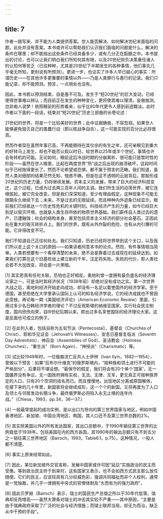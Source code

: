 ```yaml
---
---
---
```

title: 7
---




作者一路写来，并不能为人类提供答案。世人能否解决、如何解决世纪末面临的问题，此处并没有答案。本书或许可以帮助我们认识我们面临的问题是什么，解决的条件在哪里；却不能指出这些条件已经具备多少，或有几分正在酝酿之中。本书提出的讨论，也可以让我们明白我们所知何其有限，以及20世纪担负决策重任诸人的认知何等贫乏（已往种种，尤其是20世纪下半期发生的各种事情，他们事先几乎毫无所知，更别说有所预测）。更进一步，也证实了许多人早已疑心的事实：所谓历史——在其他许多更重要的事情以外——乃是人类罪行与愚行的记录。我们只能记录，却不能预测。预言，一点用处也没有。

因此，本书若以预测结束，自是愚不可及。发生于“短20世纪”的巨大变动，已经使得世事难以辨认；而目前正在发生的种种变化，更将使其难以理清。妄做揣测，岂非痴人说梦！依照眼前的形势看来，似乎比80年代更令人感到前途黯淡。此时作者以下面的一段话，结束对“短20世纪”历史三部曲的长卷论述：

21世纪的世界，将是一个比较美好的世界；此中证据确凿，不容忽视。如果世人能够避免毁灭自己的愚蠢行动（即以核战争自杀），这一可能实现的百分比必将很高。

然而作者现在虽然年事已高，不再能期待在其仅余的有生之年，还可亲眼见到重大的好转马上发生，却也不能否认假以时日，给世界以25年或半个世纪，事情也许会有转机的可能。无论如何，眼前这后冷战时期的分崩离析，很可能只是暂时性的阶段——虽然在世人眼里，比起在两度世界“热”战之后出现的崩溃破坏，这段时间似乎已经拖得更长了。然而不论希望或恐惧，都不属于预言的范畴。我们知道，虽然人类对细部的结果茫然无知、惶惑不确，但是在这不透明的云层背后，那股形成20世纪的历史力量，仍将继续发展。资本主义的发展，带来了巨大的经济科技变迁，这个过程，已成为过去两三百年人间的主调。我们所生活的动荡世界，被它连根拔起，被它完全改变。但是我们深深知道，至少有理由假定，这种现象不可能无限期永久继续下去；未来，不是过去的无限延续。而且种种内外迹象已经显示，眼前我们已经抵达一个历史性危机的关键时刻。科技经济产生的力量，如今已经巨大到足以毁灭环境，也就是人类生存所依的物质世界基础。我们薪传自人类过去的遗产，已遭融蚀；社会的结构本身，甚至包括资本主义经济的部分社会基石，正因此处在重大的毁灭转折点上。我们的世界，既有从外炸裂的危险，也有从内引爆的可能。它非得改变不可。

我们不知道自己正往何处去。我们只知道，历史已经将世界带到这个关口，以及我们所以走上这个关口的原因——如果读者同意本书的论点。然而，有件事情相当简单。人类若想要有一个看得清楚的未来，绝不会是靠着过去或现在的延续达到。如果我们打算在这个旧基败垣上建立新的千年，注定将失败。失败的代价，即人类社会若不大加改变，将会是一片黑暗。

[1] 其实若真有任何关联，恐怕也正好相反。奥地利曾一度拥有最负盛名的经济理论家之一，可是当时其经济状况（1938年前）却绝对没有成功之实。第一次世界大战之后，奥地利经济开始走向成功，却没有一名足以载誉国外的经济学家。至于德国，甚至拒绝在大学里承认国际上认可的知名经济学说，它的经济成就也不曾因此受挫。再论每一期《美国经济评论》（American Economic Review）里面，引用过多少名日韩经济学者的理论？不过反观斯堪的纳维亚国家，实行社会民主制度，国内欣欣向荣，自l9世纪后期以来，即出过多名享誉国际的经济理论大家。这是反面也可成立的例子。



[2] 在此列入者，包括自称为五旬节派（Pentecostal）、基督会（Churches of Christ）、耶和华见证会（Jehovah’s Witnesses）、安息日基督复临派（Seventh Day Adventists）、神召会（Assemblies of God）、圣洁教会（Holiness Churches）、“重生派”（Born Again）、“神授派”（Charismatic）等。



[3] 试比较1949年时，一位俄裔流亡反共人士伊林（Ivan Ilyin，1882—1954），曾做以下预言：如果“后布尔什维克”的俄罗斯境内，“按种族和领土进行不可能的严格划分”，后果将不堪设想。“最保守的假定，我们将会有20个单个‘国家’，无一国疆界没有争议，无一国政府拥有实权，无法、无律、无军，更无真正可按种族界定的人口，只有20个空洞的挂名而已。而且慢慢地，出现地区分离或原国解体，在接下来的几十年里，新国家将会继续成形，这一个个的新国，又将再度为了人口及领土与邻居发动长期斗争，最终俄罗斯必将陷入永无止境的连年内战。”（Chiesa，1993，pp.34，36—37.）



[4] 一般最常提起的成功实例，是以出口为导向的第三世界国家与地区，例如中国香港地区、新加坡、中国台湾地区、韩国，其人口还不及第三世界总数的2%。



[5] 其实除美国以外的所有发达国家，其出口总额中，于1990年输往第三世界的比例竟低于1938年。包括美国在内的西方各国，其1990年的输出总额只有不到五分之一销往第三世界地区（Bairoch，1993，Table6.1，p.75）。这种情况，一般人都不清楚。



[6] 事实上原来经常如此。



[7] 因此，某位新加坡外交官宣称，发展中国家或许可因“延后”实施政治的民主而受惠。等到政治民主终于到来时，这些国家又表示，也不会如西方式民主那么放任随便。它们的民主，应该较具有几分权威色彩，强调共同福祉而非个人权利，通常是一党独裁，并几乎一律拥有中央式的官僚体制及“大而有为的强力政府”。



[8] 因此贝罗赫（Bairoch）表示，瑞士的国民生产总值之所以于30年代低落，瑞典却反而增高——虽然大萧条对瑞士的冲击其实较不严重——其中原因，“主要是由于瑞典政府采取了广泛的社会与经济措施；而瑞士联邦当局，却无为而治，缺乏从中干预的手段”。